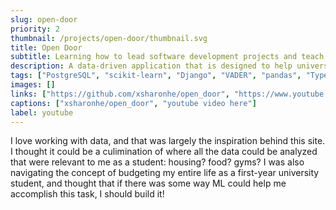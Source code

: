 ```yaml
---
slug: open-door
priority: 2
thumbnail: /projects/open-door/thumbnail.svg
title: Open Door
subtitle: Learning how to lead software development projects and teach people how to code 
description: A data-driven application that is designed to help university students find their ideal rental suiting and food preferences.
tags: ["PostgreSQL", "scikit-learn", "Django", "VADER", "pandas", "TypeScript"]
images: []
links: ["https://github.com/xsharonhe/open_door", "https://www.youtube.com/watch?v=1ddBH1EQU7s"]
captions: ["xsharonhe/open_door", "youtube video here"]
label: youtube
---
```

<div>
I love working with data, and that was largely the inspiration behind this site. I thought it could be
a culimination of where all the data could be analyzed that were relevant to me as a student: housing?
food? gyms? I was also navigating the concept of budgeting my entire life as a first-year university 
student, and thought that if there was some way ML could help me accomplish this task, I should build it!

</div>
